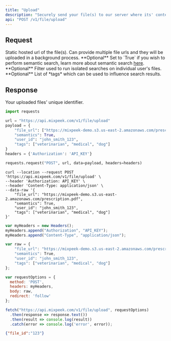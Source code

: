 ```yaml
---
title: "Upload"
description: "Securely send your file(s) to our server where its' content is extracted, indexed and searchable via /search. Files are never stored on our servers."
api: "POST /v1/file/upload"
---
```


## Request

<ParamField body="file_url" type="array" required>
    Static hosted url of the file(s). Can provide multiple file urls and they will be uploaded in a background process.
</ParamField>

<ParamField body="semantics" type="boolean" default="False">
    **Optional** Set to `True` if you wish to perform semantic search, learn more about semantic search <a href="#">here</a>.
</ParamField>

<ParamField body="user_id" type="string">
    **Optional** Filter used to run isolated searches on individual user's files.
</ParamField>

<ParamField body="tags" type="array">
    **Optional** List of *tags* which can be used to influence search results.
</ParamField>

## Response

<ResponseField name="file_id" type="string" required>
    Your uploaded files' unique identifier.
</ResponseField>

<RequestExample>

```python Python
import requests

url = "https://api.mixpeek.com/v1/file/upload"
payload = {
    "file_url": ["https://mixpeek-demo.s3.us-east-2.amazonaws.com/prescription.pdf"],
    "semantics": True,
    "user_id": "john_smith_123",
    "tags": ["veterinarian", "medical", "dog"]
}
headers = {'Authorization': 'API_KEY'}

requests.request("POST", url, data=payload, headers=headers)
```

```shell Shell
curl --location --request POST 'https://api.mixpeek.com/v1/file/upload' \
--header 'Authorization: API_KEY' \
--header 'Content-Type: application/json' \
--data-raw '{
    "file_url": "https://mixpeek-demo.s3.us-east-2.amazonaws.com/prescription.pdf",
    "semantics": True,
    "user_id": "john_smith_123",
    "tags": ["veterinarian", "medical", "dog"]
}'
```

``` javascript Javascript
var myHeaders = new Headers();
myHeaders.append("Authorization", "API_KEY");
myHeaders.append("Content-Type", "application/json");

var raw = {
    "file_url": "https://mixpeek-demo.s3.us-east-2.amazonaws.com/prescription.pdf",
    "semantics": True,
    "user_id": "john_smith_123",
    "tags": ["veterinarian", "medical", "dog"]
};

var requestOptions = {
  method: 'POST',
  headers: myHeaders,
  body: raw,
  redirect: 'follow'
};

fetch("https://api.mixpeek.com/v1/file/upload", requestOptions)
  .then(response => response.text())
  .then(result => console.log(result))
  .catch(error => console.log('error', error));
```

</RequestExample>

<ResponseExample>

```json Response
{"file_id":"123"}
```

</ResponseExample>
